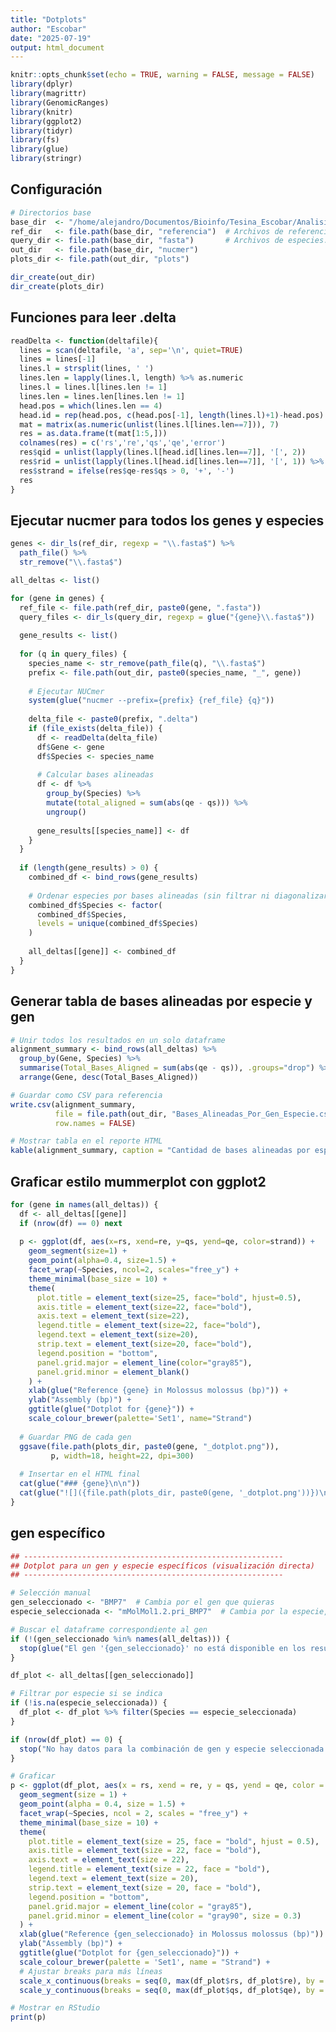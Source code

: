 ```yaml
---
title: "Dotplots"
author: "Escobar"
date: "2025-07-19"
output: html_document
---
```


```r
knitr::opts_chunk$set(echo = TRUE, warning = FALSE, message = FALSE)
library(dplyr)
library(magrittr)
library(GenomicRanges)
library(knitr)
library(ggplot2)
library(tidyr)
library(fs)
library(glue)
library(stringr)
```

## Configuración
```r
# Directorios base
base_dir  <- "/home/alejandro/Documentos/Bioinfo/Tesina_Escobar/Analisis_R/dotplots"
ref_dir   <- file.path(base_dir, "referencia")  # Archivos de referencia: BMP2.fasta, RUNX2.fasta, etc.
query_dir <- file.path(base_dir, "fasta")       # Archivos de especies: mEumNan1.1.hap1_BMP2.fasta, etc.
out_dir   <- file.path(base_dir, "nucmer")
plots_dir <- file.path(out_dir, "plots")

dir_create(out_dir)
dir_create(plots_dir)

```

## Funciones para leer .delta
```r
readDelta <- function(deltafile){
  lines = scan(deltafile, 'a', sep='\n', quiet=TRUE)
  lines = lines[-1]
  lines.l = strsplit(lines, ' ')
  lines.len = lapply(lines.l, length) %>% as.numeric
  lines.l = lines.l[lines.len != 1]
  lines.len = lines.len[lines.len != 1]
  head.pos = which(lines.len == 4)
  head.id = rep(head.pos, c(head.pos[-1], length(lines.l)+1)-head.pos)
  mat = matrix(as.numeric(unlist(lines.l[lines.len==7])), 7)
  res = as.data.frame(t(mat[1:5,]))
  colnames(res) = c('rs','re','qs','qe','error')
  res$qid = unlist(lapply(lines.l[head.id[lines.len==7]], '[', 2))
  res$rid = unlist(lapply(lines.l[head.id[lines.len==7]], '[', 1)) %>% gsub('^>', '', .)
  res$strand = ifelse(res$qe-res$qs > 0, '+', '-')
  res
}
```


## Ejecutar nucmer para todos los genes y especies
```r
genes <- dir_ls(ref_dir, regexp = "\\.fasta$") %>%
  path_file() %>%
  str_remove("\\.fasta$")

all_deltas <- list()

for (gene in genes) {
  ref_file <- file.path(ref_dir, paste0(gene, ".fasta"))
  query_files <- dir_ls(query_dir, regexp = glue("{gene}\\.fasta$"))
  
  gene_results <- list()
  
  for (q in query_files) {
    species_name <- str_remove(path_file(q), "\\.fasta$")
    prefix <- file.path(out_dir, paste0(species_name, "_", gene))
    
    # Ejecutar NUCmer
    system(glue("nucmer --prefix={prefix} {ref_file} {q}"))
    
    delta_file <- paste0(prefix, ".delta")
    if (file_exists(delta_file)) {
      df <- readDelta(delta_file)
      df$Gene <- gene
      df$Species <- species_name
      
      # Calcular bases alineadas
      df <- df %>%
        group_by(Species) %>%
        mutate(total_aligned = sum(abs(qe - qs))) %>%
        ungroup()
      
      gene_results[[species_name]] <- df
    }
  }
  
  if (length(gene_results) > 0) {
    combined_df <- bind_rows(gene_results)
    
    # Ordenar especies por bases alineadas (sin filtrar ni diagonalizar)
    combined_df$Species <- factor(
      combined_df$Species,
      levels = unique(combined_df$Species)
    )
    
    all_deltas[[gene]] <- combined_df
  }
}

```

## Generar tabla de bases alineadas por especie y gen
```r
# Unir todos los resultados en un solo dataframe
alignment_summary <- bind_rows(all_deltas) %>%
  group_by(Gene, Species) %>%
  summarise(Total_Bases_Aligned = sum(abs(qe - qs)), .groups="drop") %>%
  arrange(Gene, desc(Total_Bases_Aligned))

# Guardar como CSV para referencia
write.csv(alignment_summary,
          file = file.path(out_dir, "Bases_Alineadas_Por_Gen_Especie.csv"),
          row.names = FALSE)

# Mostrar tabla en el reporte HTML
kable(alignment_summary, caption = "Cantidad de bases alineadas por especie y gen (NUCmer)")

```


## Graficar estilo mummerplot con ggplot2
```r
for (gene in names(all_deltas)) {
  df <- all_deltas[[gene]]
  if (nrow(df) == 0) next
  
  p <- ggplot(df, aes(x=rs, xend=re, y=qs, yend=qe, color=strand)) +
    geom_segment(size=1) +
    geom_point(alpha=0.4, size=1.5) +
    facet_wrap(~Species, ncol=2, scales="free_y") +
    theme_minimal(base_size = 10) +
    theme(
      plot.title = element_text(size=25, face="bold", hjust=0.5),
      axis.title = element_text(size=22, face="bold"),
      axis.text = element_text(size=22),
      legend.title = element_text(size=22, face="bold"),
      legend.text = element_text(size=20),
      strip.text = element_text(size=20, face="bold"),
      legend.position = "bottom",
      panel.grid.major = element_line(color="gray85"),
      panel.grid.minor = element_blank()
    ) +
    xlab(glue("Reference {gene} in Molossus molossus (bp)")) +
    ylab("Assembly (bp)") +
    ggtitle(glue("Dotplot for {gene}")) +
    scale_colour_brewer(palette='Set1', name="Strand")
  
  # Guardar PNG de cada gen
  ggsave(file.path(plots_dir, paste0(gene, "_dotplot.png")),
         p, width=18, height=22, dpi=300)
  
  # Insertar en el HTML final
  cat(glue("### {gene}\n\n"))
  cat(glue("![]({file.path(plots_dir, paste0(gene, '_dotplot.png'))})\n\n"))
}

```

## gen específico
```r
## ----------------------------------------------------------
## Dotplot para un gen y especie específicos (visualización directa)
## ----------------------------------------------------------

# Selección manual
gen_seleccionado <- "BMP7"  # Cambia por el gen que quieras
especie_seleccionada <- "mMolMol1.2.pri_BMP7"  # Cambia por la especie, o pon NA para todas

# Buscar el dataframe correspondiente al gen
if (!(gen_seleccionado %in% names(all_deltas))) {
  stop(glue("El gen '{gen_seleccionado}' no está disponible en los resultados."))
}

df_plot <- all_deltas[[gen_seleccionado]]

# Filtrar por especie si se indica
if (!is.na(especie_seleccionada)) {
  df_plot <- df_plot %>% filter(Species == especie_seleccionada)
}

if (nrow(df_plot) == 0) {
  stop("No hay datos para la combinación de gen y especie seleccionada.")
}

# Graficar
p <- ggplot(df_plot, aes(x = rs, xend = re, y = qs, yend = qe, color = strand)) +
  geom_segment(size = 1) +
  geom_point(alpha = 0.4, size = 1.5) +
  facet_wrap(~Species, ncol = 2, scales = "free_y") +
  theme_minimal(base_size = 10) +
  theme(
    plot.title = element_text(size = 25, face = "bold", hjust = 0.5),
    axis.title = element_text(size = 22, face = "bold"),
    axis.text = element_text(size = 22),
    legend.title = element_text(size = 22, face = "bold"),
    legend.text = element_text(size = 20),
    strip.text = element_text(size = 20, face = "bold"),
    legend.position = "bottom",
    panel.grid.major = element_line(color = "gray85"),
    panel.grid.minor = element_line(color = "gray90", size = 0.3)
  ) +
  xlab(glue("Reference {gen_seleccionado} in Molossus molossus (bp)")) +
  ylab("Assembly (bp)") +
  ggtitle(glue("Dotplot for {gen_seleccionado}")) +
  scale_colour_brewer(palette = 'Set1', name = "Strand") +
  # Ajustar breaks para más líneas
  scale_x_continuous(breaks = seq(0, max(df_plot$rs, df_plot$re), by = 5000)) +
  scale_y_continuous(breaks = seq(0, max(df_plot$qs, df_plot$qe), by = 5000))

# Mostrar en RStudio
print(p)

```

